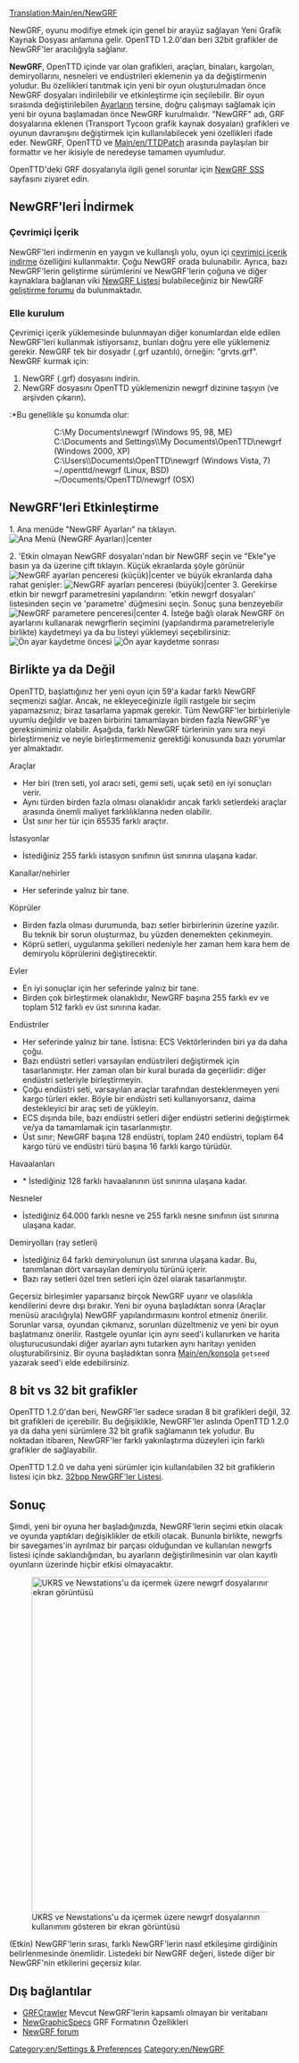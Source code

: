[[Translation:Main/en/NewGRF]]{{en/-}}{{tr/İçindekiler}}

NewGRF, oyunu modifiye etmek için genel bir arayüz sağlayan Yeni Grafik Kaynak Dosyası anlamına gelir. OpenTTD 1.2.0'dan beri 32bit grafikler de NewGRF'ler aracılığıyla sağlanır.

'''NewGRF''', OpenTTD içinde var olan grafikleri, araçları, binaları, kargoları, demiryollarını, nesneleri ve endüstrileri eklemenin ya da değiştirmenin yoludur. Bu özellikleri tanıtmak için yeni bir oyun oluşturulmadan önce NewGRF dosyaları indirilebilir ve etkinleştirme için seçilebilir. Bir oyun sırasında değiştirilebilen [[Main/tr/Ayarlar|Ayarların]] tersine, doğru çalışmayı sağlamak için yeni bir oyuna başlamadan önce NewGRF kurulmalıdır. "NewGRF" adı, GRF dosyalarına eklenen (Transport Tycoon grafik kaynak dosyaları) grafikleri ve oyunun davranışını değiştirmek için kullanılabilecek yeni özellikleri ifade eder. NewGRF, OpenTTD ve [[Main/en/TTDPatch]] arasında paylaşılan bir formattır ve her ikisiyle de neredeyse tamamen uyumludur.

OpenTTD'deki GRF dosyalarıyla ilgili genel sorunlar için [[Main/en/NewGRF FAQ|NewGRF SSS]] sayfasını ziyaret edin.

==NewGRF'leri İndirmek==
=== Çevrimiçi İçerik ===
NewGRF'leri indirmenin en yaygın ve kullanışlı yolu, oyun içi [[Main/tr/Çevrimiçi içerik|çevrimiçi içerik indirme]] özelliğini kullanmaktır. Çoğu NewGRF orada bulunabilir. Ayrıca, bazı NewGRF'lerin geliştirme sürümlerini ve NewGRF'lerin çoğuna ve diğer kaynaklara bağlanan viki [[Main/en/NewGRF List|NewGRF Listesi]] bulabileceğiniz bir NewGRF [http://www.tt-forums.net/viewforum.php?f=26 <nowiki>geliştirme forumu</nowiki>] da bulunmaktadır.

=== Elle kurulum ===
Çevrimiçi içerik yüklemesinde bulunmayan diğer konumlardan elde edilen NewGRF'leri kullanmak istiyorsanız, bunları doğru yere elle yüklemeniz gerekir. NewGRF tek bir dosyadır (.grf uzantılı), örneğin: "grvts.grf". NewGRF kurmak için:
#NewGRF (.grf) dosyasını indirin.
#NewGRF dosyasını OpenTTD yüklemenizin newgrf dizinine taşıyın (ve arşivden çıkarın).
:*Bu genellikle şu konumda olur:
::C:\My Documents\newgrf (Windows 95, 98, ME)
::C:\Documents and Settings\<username>\My Documents\OpenTTD\newgrf (Windows 2000, XP)
::C:\Users\<username>\Documents\OpenTTD\newgrf (Windows Vista, 7)
::~/.openttd/newgrf (Linux, BSD)
::~/Documents/OpenTTD/newgrf (OSX)

==NewGRF'leri Etkinleştirme==
1.   Ana menüde "NewGRF Ayarları" na tıklayın.
[[File:en/aname.png|Ana Menü (NewGRF Ayarları)|center]]

2.   'Etkin olmayan NewGRF dosyaları'ndan bir NewGRF seçin ve "Ekle"ye basın ya da üzerine çift tıklayın. Küçük ekranlarda şöyle görünür
[[File:en/generictramgrf.png|NewGRF ayarları penceresi (küçük)|center]]
ve büyük ekranlarda daha rahat genişler:
[[File:en/genişgrf.png|NewGRF ayarları penceresi (büyük)|center]]
3.   Gerekirse etkin bir newgrf parametresini yapılandırın: 'etkin newgrf dosyaları' listesinden seçin ve 'parametre' düğmesini seçin. Sonuç şuna benzeyebilir
[[File:en/grfpara.png|NewGRF parametere penceresi|center]]
4.   İsteğe bağlı olarak NewGRF ön ayarlarını kullanarak newgrflerin seçimini (yapılandırma parametreleriyle birlikte) kaydetmeyi ya da bu listeyi yüklemeyi seçebilirsiniz:
[[File:en/önayar.png|center|none|frame|Ön ayar kaydetme öncesi]] [[File:en/önayars.png|center|none|frame|Ön ayar kaydetme sonrası]]

== Birlikte ya da Değil ==
OpenTTD, başlattığınız her yeni oyun için 59'a kadar farklı NewGRF seçmenizi sağlar. Ancak, ne ekleyeceğinizle ilgili rastgele bir seçim yapamazsınız; biraz tasarlama yapmak gerekir. Tüm NewGRF'ler birbirleriyle uyumlu değildir ve bazen birbirini tamamlayan birden fazla NewGRF'ye gereksiniminiz olabilir. Aşağıda, farklı NewGRF türlerinin yanı sıra neyi birleştirmeniz ve neyle birleştirmemeniz gerektiği konusunda bazı yorumlar yer almaktadır.
; Araçlar
* Her biri (tren seti, yol aracı seti, gemi seti, uçak seti) en iyi sonuçları verir.
* Aynı türden birden fazla olması olanaklıdır ancak farklı setlerdeki araçlar arasında önemli maliyet farklılıklarına neden olabilir.
* Üst sınır her tür için 65535 farklı araçtır.
; İstasyonlar
* İstediğiniz 255 farklı istasyon sınıfının üst sınırına ulaşana kadar.
; Kanallar/nehirler
* Her seferinde yalnız bir tane.
; Köprüler
* Birden fazla olması durumunda, bazı setler birbirlerinin üzerine yazılır. Bu teknik bir sorun oluşturmaz, bu yüzden denemekten çekinmeyin.
* Köprü setleri, uygulanma şekilleri nedeniyle her zaman hem kara hem de demiryolu köprülerini değiştirecektir.
; Evler
* En iyi sonuçlar için her seferinde yalnız bir tane.
* Birden çok birleştirmek olanaklıdır, NewGRF başına 255 farklı ev ve toplam 512 farklı ev üst sınırına kadar.
; Endüstriler
* Her seferinde yalnız bir tane. İstisna: ECS Vektörlerinden biri ya da daha çoğu.
* Bazı endüstri setleri varsayılan endüstrileri değiştirmek için tasarlanmıştır. Her zaman olan bir kural burada da geçerlidir: diğer endüstri setleriyle birleştirmeyin.
* Çoğu endüstri seti, varsayılan araçlar tarafından desteklenmeyen yeni kargo türleri ekler. Böyle bir endüstri seti kullanıyorsanız, daima destekleyici bir araç seti de yükleyin.
* ECS dışında bile, bazı endüstri setleri diğer endüstri setlerini değiştirmek ve/ya da tamamlamak için tasarlanmıştır.
* Üst sınır; NewGRF başına 128 endüstri, toplam 240 endüstri, toplam 64 kargo türü ve endüstri türü başına 16 farklı kargo türüdür.
; Havaalanları
* * İstediğiniz 128 farklı havaalanının üst sınırına ulaşana kadar.
; Nesneler
* İstediğiniz 64.000 farklı nesne ve 255 farklı nesne sınıfının üst sınırına ulaşana kadar.
; Demiryolları (ray setleri)
* İstediğiniz 64 farklı demiryolunun üst sınırına ulaşana kadar. Bu, tanımlanan dört varsayılan demiryolu türünü içerir.
* Bazı ray setleri özel tren setleri için özel olarak tasarlanmıştır.

Geçersiz birleşimler yaparsanız birçok NewGRF uyarır ve olasılıkla kendilerini devre dışı bırakır. Yeni bir oyuna başladıktan sonra (Araçlar menüsü aracılığıyla) NewGRF yapılandırmasını kontrol etmeniz önerilir. Sorunlar varsa, oyundan çıkmanız, sorunları düzeltmeniz ve yeni bir oyun başlatmanız önerilir. Rastgele oyunlar için aynı seed'i kullanırken ve harita oluşturucusundaki diğer ayarları aynı tutarken aynı haritayı yeniden oluşturabilirsiniz. Bir oyuna başladıktan sonra [[Main/en/konsola]] <code>getseed</code> yazarak seed'i elde edebilirsiniz.

== 8 bit vs 32 bit grafikler ==
{{en/Feature|1.2}}
OpenTTD 1.2.0'dan beri, NewGRF'ler sadece sıradan 8 bit grafikleri değil, 32 bit grafikleri de içerebilir. Bu değişiklikle, NewGRF'ler aslında OpenTTD 1.2.0 ya da daha yeni sürümlere 32 bit grafik sağlamanın tek yoludur. Bu noktadan itibaren, NewGRF'ler farklı yakınlaştırma düzeyleri için farklı grafikler de sağlayabilir.

OpenTTD 1.2.0 ve daha yeni sürümler için kullanılabilen 32 bit grafiklerin listesi için bkz. [[Main/en/Playing with 32 bpp graphics|32bpp NewGRF'ler Listesi]].

==Sonuç==
Şimdi, yeni bir oyuna her başladığınızda, NewGRF'lerin seçimi etkin olacak ve oyunda yaptıkları değişiklikler de etkili olacak. Bununla birlikte, newgrfs bir savegames'in ayrılmaz bir parçası olduğundan ve kullanılan newgrfs listesi içinde saklandığından, bu ayarların değiştirilmesinin var olan kayıtlı oyunların üzerinde hiçbir etkisi olmayacaktır.

[[File:en/Newgrfexampless.png|thumb|600px|center|UKRS ve Newstations'u da içermek üzere newgrf dosyalarının kullanımını gösteren bir ekran görüntüsü]]

(Etkin) NewGRF'lerin sırası, farklı NewGRF'lerin nasıl etkileşime girdiğinin belirlenmesinde önemlidir. Listedeki bir NewGRF değeri, listede diğer bir NewGRF'nin etkilerini geçersiz kılar.
== Dış bağlantılar ==

* [http://grfcrawler.tt-forums.net/ GRFCrawler] Mevcut NewGRF'lerin kapsamlı olmayan bir veritabanı
* [http://newgrf-specs.tt-wiki.net/wiki/Main_Page NewGraphicSpecs] GRF Formatının Özellikleri
* [http://www.tt-forums.net/viewforum.php?f=66 NewGRF forum]

[[Category:en/Settings & Preferences]]
[[Category:en/NewGRF]]